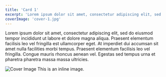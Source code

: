 ```yaml
---
title: 'Card 1'
excerpt: 'Lorem ipsum dolor sit amet, consectetur adipiscing elit, sed do eiusmod tempor incididunt ut labore et dolore magna aliqua.'
coverImage: 'cover-1.jpg'
---
```


Lorem ipsum dolor sit amet, consectetur adipiscing elit, sed do eiusmod tempor incididunt ut labore et dolore magna aliqua. Praesent elementum facilisis leo vel fringilla est ullamcorper eget. At imperdiet dui accumsan sit amet nulla facilities morbi tempus. Praesent elementum facilisis leo vel fringilla. Congue mauris rhoncus aenean vel. Egestas sed tempus urna et pharetra pharetra massa massa ultricies.

![Cover Image](images/inline.jpg)
This is an inline image.
